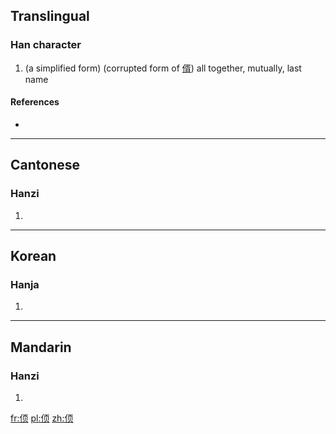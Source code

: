 ==Translingual==

===Han character===
{{Han char|rn=9|rad=人|as=06|sn=8|four=|canj=人一月人 (OMBO)}}

# (a simplified form) (corrupted form of [[偦]]) all together, mutually, last name

====References====
* {{Han ref|kx=0102.291|uh=3454|ud=13396}}

----

==Cantonese==

===Hanzi===
{{yue-hanzi|jyut=|y=seui2}}

# {{defn|lang=yue|sort=人06}}

----

==Korean==

===Hanja===
{{ko-hanja|hangeul=수|rv=su|mr=su|y=swu}}

# {{defn|lang=ko|sort=人06}}

----

==Mandarin==

===Hanzi===
{{cmn-hanzi|pin=[[xǔ]] ([[xu3]])|wg=hsü<sup>3</sup>}}

# {{defn|lang=cmn|sort=人06}}

[[fr:㑔]]
[[pl:㑔]]
[[zh:㑔]]